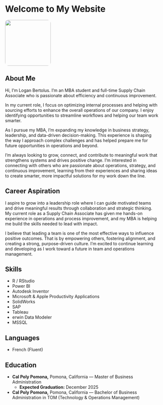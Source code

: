 # Welcome to My Website

<img src="website picture.JPEG" width="150" style="border-radius: 10px;"/>

## About Me

Hi, I’m Logan Bertolus. I'm an MBA student and full-time Supply Chain Associate who is passionate about efficiency and continuous improvement.

In my current role, I focus on optimizing internal processes and helping with sourcing efforts to enhance the overall operations of our company. I enjoy identifying opportunities to streamline workflows and helping our team work smarter.

As I pursue my MBA, I’m expanding my knowledge in business strategy, leadership, and data-driven decision-making. This experience is shaping the way I approach complex challenges and has helped prepare me for future opportunities in operations and beyond.

I’m always looking to grow, connect, and contribute to meaningful work that strengthens systems and drives positive change. I’m interested in connecting with others who are passionate about operations, strategy, and continuous improvement, learning from their experiences and sharing ideas to create smarter, more impactful solutions for my work down the line.

## Career Aspiration

I aspire to grow into a leadership role where I can guide motivated teams and drive meaningful results through collaboration and strategic thinking. My current role as a Supply Chain Associate has given me hands-on experience in operations and process improvement, and my MBA is helping me build the skills needed to lead with impact.

I believe that leading a team is one of the most effective ways to influence positive outcomes. That is by empowering others, fostering alignment, and creating a strong, purpose-driven culture. I’m excited to continue learning and developing as I work toward a future in team and operations management.

## Skills

-   R / RStudio
-   Power BI
-   Autodesk Inventor
-   Microsoft & Apple Productivity Applications
-   SolidWorks
-   SAP
-   Tableau
-   erwin Data Modeler
-   MSSQL

## Languages

-   French (Fluent)

## Education

-   **Cal Poly Pomona,** Pomona, California — Master of Business Administration
    -   **Expected Graduation:** December 2025
-   **Cal Poly Pomona,** Pomona, California — Bachelor of Business Administration in TOM (Technology & Operations Management)
